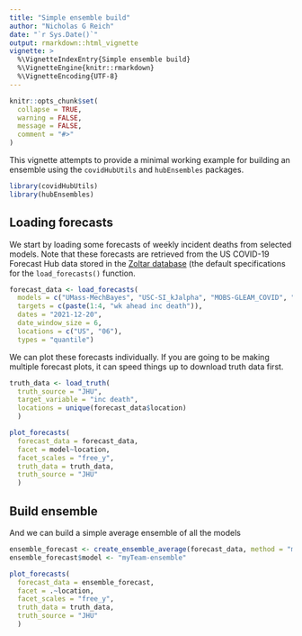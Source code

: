 ```yaml
---
title: "Simple ensemble build"
author: "Nicholas G Reich"
date: "`r Sys.Date()`"
output: rmarkdown::html_vignette
vignette: >
  %\VignetteIndexEntry{Simple ensemble build}
  %\VignetteEngine{knitr::rmarkdown}
  %\VignetteEncoding{UTF-8}
---
```


```r
knitr::opts_chunk$set(
  collapse = TRUE,
  warning = FALSE, 
  message = FALSE,
  comment = "#>"
)
```

This vignette attempts to provide a minimal working example for building an ensemble using the `covidHubUtils` and `hubEnsembles` packages.

```r
library(covidHubUtils)
library(hubEnsembles)
```


## Loading forecasts

We start by loading some forecasts of weekly incident deaths from selected models. Note that these forecasts are retrieved from the US COVID-19 Forecast Hub data stored in the [Zoltar database](https://zoltardata.com/project/44) (the default specifications for the `load_forecasts()` function. 

```r
forecast_data <- load_forecasts(
  models = c("UMass-MechBayes", "USC-SI_kJalpha", "MOBS-GLEAM_COVID", "JHU_CSSE-DECOM", "CU-select", "BPagano-RtDriven"),
  targets = c(paste(1:4, "wk ahead inc death")),
  dates = "2021-12-20",
  date_window_size = 6,
  locations = c("US", "06"),
  types = "quantile")
```

We can plot these forecasts individually. If you are going to be making multiple forecast plots, it can speed things up to download truth data first.
```r
truth_data <- load_truth(
  truth_source = "JHU", 
  target_variable = "inc death", 
  locations = unique(forecast_data$location)
  )

plot_forecasts(
  forecast_data = forecast_data,
  facet = model~location,
  facet_scales = "free_y",
  truth_data = truth_data,
  truth_source = "JHU"
  )
```


## Build ensemble

And we can build a simple average ensemble of all the models

```r
ensemble_forecast <- create_ensemble_average(forecast_data, method = "median")
ensemble_forecast$model <- "myTeam-ensemble"
```

```r
plot_forecasts(
  forecast_data = ensemble_forecast,
  facet = .~location,
  facet_scales = "free_y",
  truth_data = truth_data,
  truth_source = "JHU"
  )
```




